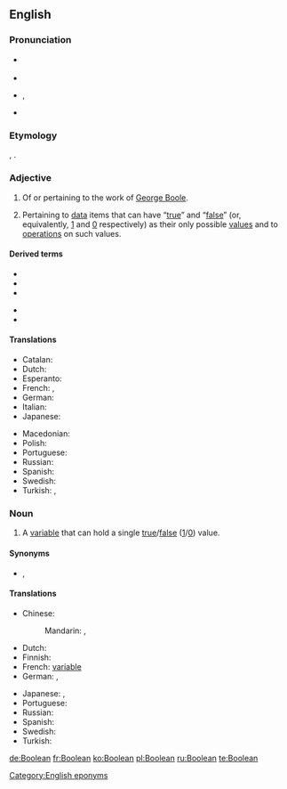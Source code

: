 {{also|boolean}}
==English==
{{wikipedia}}

===Pronunciation===
* {{a|UK}} {{IPA|/ˈbuːl.i.ən/|/buːˈli.ən/|lang=en}}
* {{audio|en-uk-Boolean.ogg|Audio (UK)|lang=en}}
* {{a|US}} {{enPR|bo͞oʹliən|bo͞oliʹən}}, {{IPA|/ˈbuliən/|lang=en}}
* {{audio|en-us-Boolean.ogg|Audio (US)|lang=en}}

===Etymology===
{{suffix|Boole|ean|lang=en}}, {{named-after|nocap=1|nat=English|occ=mathematician|occ2=philosopher|occ3=logician|George Boole|wplink==|born=1815|died=1864|lang=en}}.

===Adjective===
{{en-adj|-}}

# Of or pertaining to the work of [[w:George Boole|George Boole]].
# {{lb|en|logic|computing}} Pertaining to [[data]] items that can have “[[true]]” and “[[false]]” (or, equivalently, [[1]] and [[0]] respectively) as their only possible [[value]]s and to [[operation]]s on such values.

====Derived terms====
{{der-top}}
* {{l|en|Boolean algebra}}
* {{l|en|Boolean function}}
* {{l|en|Boolean logic}}
{{der-mid}}
* {{l|en|Boolean ring}}
* {{l|en|Boolean variable}}
{{der-bottom}}

====Translations====
{{trans-top|logic: pertaining to data items that have values “true” and “false”}}
* Catalan: {{t|ca|booleà}}
* Dutch: {{t+|nl|booleaans}}
* Esperanto: {{t|eo|bulea}}
* French: {{t+|fr|booléen}}, {{t+|fr|boolien}}
* German: {{t|de|boolesch}}
* Italian: {{t+|it|booleano}}
* Japanese: {{t|ja|ブール代数|tr=Būru-daisū-no|alt=ブール代数の|sc=Jpan}}
{{trans-mid}}
* Macedonian: {{t|mk|булов|m|tr=búlov}}
* Polish: {{t|pl|boolowski}}
* Portuguese: {{t+|pt|booleano}}
* Russian: {{t+|ru|бу́лев}}
* Spanish: {{t|es|booleano|m}}
* Swedish: {{t|sv|boolesk}}
* Turkish: {{t|tr|Boole'ca}}, {{t|tr|Boole'sal}}
{{trans-bottom}}

===Noun===
{{en-noun}}

# {{lb|en|logic|computing}} A [[variable]] that can hold a single [[true]]/[[false]] ([[1]]/[[0]]) value.

====Synonyms====
* {{sense|Boolean variable}} {{l|en|flag}}, {{l|en|bool}}

====Translations====
{{trans-top|logic: a variable}}
* Chinese:
*: Mandarin: {{t|cmn|布爾值|sc=Hani}}, {{t|cmn|布尔值|tr=Bù'ěr zhí|sc=Hani}}
* Dutch: {{t+|nl|booleaans|alt=booleaanse}} {{t+|nl|waarde|f}}
* Finnish: {{t|fi|totuusarvomuuttuja}}
* French: [[variable]] {{t+|fr|booléen|f|alt=booléenne}}
* German: {{t+|de|Boolean|m}}, {{t|de|boolsch|alt=boolsche}} {{t+|de|Variable|f}}
{{trans-mid}}
* Japanese: {{t|ja|ブーリアン|tr=Būrian|sc=Jpan}}, {{t|ja|ブール値|tr=Būru-chi|sc=Jpan}}
* Portuguese: {{t+|pt|booleano|m}}
* Russian: {{t|ru|бу́лева переме́нная|f}}
* Spanish: {{t|es|booleano|m}}
* Swedish: {{t|sv|boolesk variabel|c}}
* Turkish: {{t|tr|Boole değişkeni}}
{{trans-bottom}}

[[Category:English eponyms]]

[[de:Boolean]]
[[fr:Boolean]]
[[ko:Boolean]]
[[pl:Boolean]]
[[ru:Boolean]]
[[te:Boolean]]